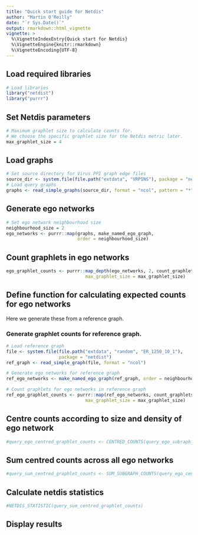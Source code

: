 ```yaml
---
title: "Quick start guide for Netdis"
author: "Martin O'Reilly"
date: "`r Sys.Date()`"
output: rmarkdown::html_vignette
vignette: >
  %\VignetteIndexEntry{Quick start for Netdis}
  %\VignetteEngine{knitr::rmarkdown}
  %\VignetteEncoding{UTF-8}
---
```


## Load required libraries
```r
# Load libraries
library("netdist")
library("purrr")
```

## Set Netdis parameters
```r
# Maximum graphlet size to calculate counts for.
# We choose the specific graphlet size for the Netdis metric later.
max_graphlet_size = 4
```

## Load graphs

```r
# Set source directory for Virus PPI graph edge files
source_dir <- system.file(file.path("extdata", "VRPINS"), package = "netdist")
# Load query graphs
graphs <- read_simple_graphs(source_dir, format = "ncol", pattern = "*")
```

## Generate ego networks
```r

# Set ego network neighbourhood size
neighbourhood_size = 2
ego_networks <- purrr::map(graphs, make_named_ego_graph, 
                           order = neighbourhood_size)
```

## Count graphlets in ego networks
```r
ego_graphlet_counts <- purrr::map_depth(ego_networks, 2, count_graphlets_for_graph,
                              max_graphlet_size = max_graphlet_size)
```

## Define function for calculating expected counts for ego networks
Here we generate these from a reference graph.

### Generate graphlet counts for reference graph.
```r
# Load reference graph
file <- system.file(file.path("extdata", "random", "ER_1250_10_1"), 
                    package = "netdist")
ref_graph <- read_simple_graph(file, format = "ncol")

# Generate ego networks for reference graph
ref_ego_networks <- make_named_ego_graph(ref_graph, order = neighbourhood_size)

# Count graphlets for ego networks in reference graph
ref_ego_graphlet_counts <- purrr::map(ref_ego_networks, count_graphlets_for_graph,
                              max_graphlet_size = max_graphlet_size)
```

## Centre counts according to size and density of ego network
```r
#query_ego_centred_graphlet_counts <- CENTRED_COUNTS(query_ego_subraph_counts, REF_COUNTS)
```

## Sum centred counts across all ego networks
```r
#query_sum_centred_graphlet_counts <- SUM_SUBGRAPH_COUNTS(query_ego_centred_subgraph_counts)
```

## Calculate netdis statistics
```r
#NETDIS_STATISTIC(query_sum_centred_graphlet_counts)
```

## Display results
```r

```